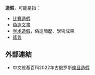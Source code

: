 '''造假'''，可能是指：

*[[比賽造假|比賽造假]]
*[[偽造文書|偽造文書]]
*[[学术造假|学术造假]]，偽造簡歷、學術成果
*[[謠言|謠言]]

== 外部連結 ==
*中文维基百科2022年古俄罗斯[[Wikipedia:2022年歷史相關條目偽造事件|條目造假]]

{{disambig|cat=二字消歧義}}
